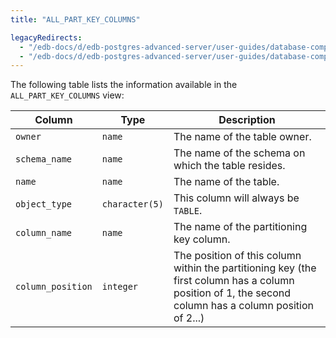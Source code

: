 ```yaml
---
title: "ALL_PART_KEY_COLUMNS"

legacyRedirects:
  - "/edb-docs/d/edb-postgres-advanced-server/user-guides/database-compatibility-table-partitioning-guide/13/all_part_key_columns.html"
  - "/edb-docs/d/edb-postgres-advanced-server/user-guides/database-compatibility-table-partitioning-guide/latest/all_part_key_columns.html"
---
```


<div id="all_part_key_columns" class="registered_link"></div>

The following table lists the information available in the `ALL_PART_KEY_COLUMNS` view:

| Column            | Type           | Description                                                                                                                                            |
| ----------------- | -------------- | ------------------------------------------------------------------------------------------------------------------------------------------------------ |
| `owner`           | `name`         | The name of the table owner.                                                                                                                           |
| `schema_name`     | `name`         | The name of the schema on which the table resides.                                                                                                     |
| `name`            | `name`         | The name of the table.                                                                                                                                 |
| `object_type`     | `character(5)` | This column will always be `TABLE`.                                                                                                                    |
| `column_name`     | `name`         | The name of the partitioning key column.                                                                                                               |
| `column_position` | `integer`      | The position of this column within the partitioning key (the first column has a column position of 1, the second column has a column position of 2...) |
